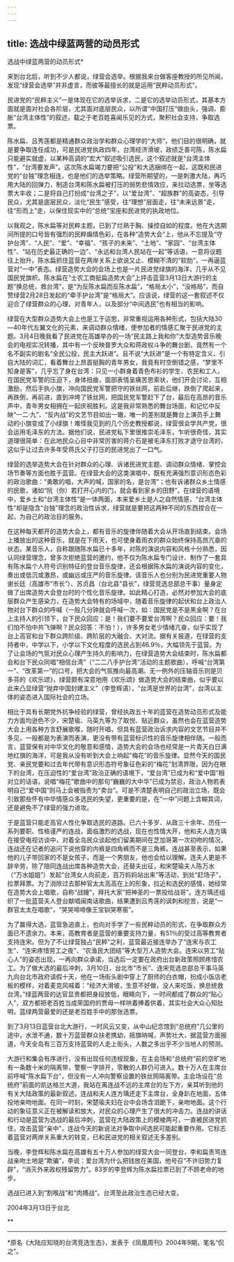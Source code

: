 ```yaml
---
---
---
```

title: 选战中绿蓝两营的动员形式
---




选战中绿蓝两营的动员形式*



来到台北后，听到不少人都说，绿营会选举。根据我来台做客座教授的所见所闻，发现“绿营会选举”并非虚言，而彼等最擅长的就是运用“民粹动员形式”。

民进党的“民粹主义”一是体现在它的选举诉求，二是它的选举动员形式，其基本方面就是面对社会各阶层，尤其面对底层民众，以所谓“中国打压”做由头，强调、膨胀“台湾主体性”的叙述，载之于老百姓喜闻乐见的方式，聚积社会支持，争取选票。

陈水扁、吕秀莲都是精通群众政治学和群众心理学的“大师”，他们目的很明确，就是要争取连任成功，可是民进党执政四年，台湾经济滑坡，政绩乏善可陈，陈水扁只能避实就虚，以某种高调的“宏大”叙述吸引选民，这个叙述就是“台湾主体性”，“台湾要发声”。这次陈水扁竭力要把“公投”和大选捆绑在一起，这既和民进党的“台独”理念相连，也是他们的选举策略。绿营所期望的，一是刺激大陆，再巧用大陆的回弹力，制造台湾和陈水扁被打压的弱势悲情效应，来拉动选票，坐等选票大丰收；二是将自己打扮成“台湾之子”，以“爱台湾”、“超族群”的高姿态，引导民众，尤其是底层民众，淡化“民生”感受，往“理想”层面走，往“未来远景”走，往“形而上”走，以保住现实中的“总统”宝座和民进党的执政地位。

以我观之，陈水扁等对民粹主题，已到了烂熟于胸、操控自如的程度。他在大选期间所提的口号皆有强烈的民粹煽情色彩，在各种“造势大会”上，他从不忘提及“守护台湾”、“人民”、“爱”、“幸福”、“孩子的未来”、“土地”、“家园”、“台湾主体性”、“站在历史最正确的一边”、“永远和台湾人民站在一起”等话语，一意将议题往上抬升。陈水扁抓住蓝营在两岸关系上欲说又止、模糊不清的“软肋”，一再逼蓝营对“一中”表态。绿营造势大会的会场上也是一片民进党绿旗的海洋，几乎从不见国民党旗帜。陈水扁在“士农工商挺扁造势大会”上抨击蓝营3月13日大游行的主题“换总统，救台湾”，是“为反陈水扁而反陈水扁”，“格局太小”，“没格局”，而自赞绿营2月28日发起的“牵手护台湾”是“格局大”。应该说，绿营的这一套叙述不仅迎合了绿营群众的心理，对青年人，以及部分“中间选民”也有相当的影响。

绿营在大型群众造势大会上也是工于运思，非常重视运用各种形式，包括大陆30—40年代左翼文化的元素，来调动群众情绪，使参加者的情感汇聚于民进党的主题。3月4日晚我看了民进党在高雄举办的一场“民主路上我和你”大型造势音乐晚会的电视实况转播，其中有一个反映普罗大众和蒋政权斗争的舞台剧，竟然有一个名不副实的剧名“全民公投，民主大跃进”。且不说“大跃进”是一个有特定含义、引自大陆的词汇，看着舞台上昂首挺胸的青年男女，我竟有时空倒错之感，“梦里不知身是客”，几乎忘了身在台湾：只见一小群身着青色布衫的学生、农民和工人，在国民党军警的压迫下，身体扭曲，面部表情呈痛苦思索状，他们开会讨论，互相激励，然后手执小旗，冲向国民党军警把守的铁丝网，前赴后继，跌倒了爬起来，再跌倒，再前进，直到冲垮了铁丝网，把国民党军警赶下了台，最后在高昂的音乐声中，青年男女相拥在一起庆祝胜利。这是我非常熟悉的舞台场面，和记忆中反映“一二·九”、“反内战”的文艺节目如出一辙，唯一的差别就是舞台上演员手上舞动的小旗变成了小绿旗！难怪我见到的几个历史教授都说，绿营很会学共产党，很会运用毛泽东的方法。据他们说，民进党私下里很推崇毛泽东，乍听很奇怪，其实道理很简单：在此地民众心目中非常厉害的蒋介石是被毛泽东打败才退守台湾的，这似乎让过去许多年受蒋氏父子打压的民进党出了一口气。

绿营的选举造势大会在针对群众的心理、诉诸民进党主题、调动群众情绪、掌控会场节奏等方面也胜于蓝营。在绿营大会的这类演唱中，既有充满强烈意识形态色彩的政治歌曲：“勇敢的唱，大声的喊，国家的名，是台湾”；也有诉诸群众乡土情感的民歌，诸如“阮（你）若打开心内的门，就会看到家乡的田野”。在绿营的语境中，爱乡土和“台湾主体性”是一体两面，本来爱乡土是人之自然情感，“台湾主体性”却是隐含“台独”理念的政治性诉求，绿营就是要把这两种不同的东西捏合在一起，为自己的政治目的服务。

在这种每天都开的造势大会上，都有音乐的旋律伴随着大会从开场直到结束。会场上播放出的这种音乐，就是在下雨天，也可使身着雨衣的群众始终保持高昂亢奋的状态。某音乐人，自称跟随陈水扁已十多年，对陈的演说内容和风格十分熟悉，因认同绿营理念，曾多次拒绝蓝营的邀约，他不仅为陈水扁专门设计、制作了一套具有陈水扁个人符号识别特征的登台音乐旋律，还会根据陈水扁的演说内容的变化，奏出或低沉或激昂，或幽远或庄严的音乐旋律。该音乐人也分别为民进党重要人物谢长廷（高雄市“市长”）、苏贞昌（台北县“县长”，绿营竞选总部总干事）量身定做了出席造势大会登台时的个性化音乐旋律。如此精心打造，必然对参加大会的底层群众产生感染力，在造势大会特有的场域中，随着音乐旋律的起伏和台上政治人物对台下群众的呼喊（一般几分钟就会呼喊一次，如：国民党是不是黑金啊？在台上主持人的引领下，台下民众回应：是！我们要不要爱台湾啊？民众回应：要！我们怕不怕中共飞弹啊？民众回答：不怕！），许多男女老少情绪亢奋，似乎实现了台上高官和台下群众跨阶级、跨阶层的大融合、大对流。据有关报道，在绿营的支持者中，中学以下，小学以下文化程度的选民占到46.9％，大幅领先于蓝营。为了让会场的气氛对民众心理产生持久的影响力，在绿营造势大会结束时，陈水扁都会和台下民众同唱“相信台湾”（“二二八手护台湾”活动的主题歌曲），呼喊“台湾第一”、“改革第一”的口号，把大会的气氛推向最高潮。无一例外的压轴音乐则是贝多芬的《欢乐颂》，绿营颇有深意地用《欢乐颂》做造势大会的结束曲，似乎要以此来凸显绿营“抛弃中国封建主义”（李登辉语），“台湾是世界的台湾”，台湾以主体的姿态进入国际社会的立场。

相比于具有长期党外抗争经验的绿营，曾经执政五十年的蓝营在造势动员形式及能力方面均逊色不少，宋楚瑜、马英九等为了取悦、贴近群众，虽然也会在蓝营造势大会上用各种方言舒展歌喉，随时开唱，但具有蓝营政治诉求内容的文艺节目并不多见，一般都是为表演而表演，更没有带有蓝营标识性的音乐旋律相伴随。一般而言，蓝营保有对中华文化的敬意和感情，造势大会的会场也经常是一片青天白日满地红旗的海洋，可是我从没有听到大会上响起“梅花”的音乐旋律。显然今天的国民党、亲民党要和过去年代带有意识形态符号象征色彩的“梅花”划清界限，因为在眼下的台湾，在压迫性的“爱台湾”政治正确的语境下，“爱台湾”已成为和“爱中国”相对立的话语，说唱“梅花”歌曲中的那句“巍巍的大中华”已成为禁忌，政治人物若表明自己“爱中国”则马上会被指责为“卖台”。可是不清楚表明自己的政治立场，既会引致那些怀有中华情感众多选民的失望，更重要的是，在“一中”问题上含糊其词，还是避免不了绿营的强力进攻。

于是蓝营只能走高官人性化争取选民的道路。已六十多岁、从政三十余年、历任一系列要职、性格谨严的连战，面临激烈的选战，现在也性情大开，他和夫人连方瑀在接受电视访谈中，对着全岛民众谈起他们留美期间在芝加哥第一次初吻的情况，连战还在记者的追问下说他穿的内裤是四角裤而不是三角裤。连战甚至表示，如果他的儿子带回家的不是女孩子，而是一个男朋友，他也会给以理解。连夫人更是不辞辛劳，除了陪同连战出席各种造势大会，还替夫出征，和宋楚瑜夫人陈万水（“万水姐姐”）发起“台湾女人向前走，百万妈妈站出来”等活动，到处“赶场子”，拉票拜票。为了消除过去那种官太太高高在上的形象，拉近和选民的感情，她经常在造势大会上唱歌，自称“战嫂”，拜托大家“把神圣的一票投给战哥”。连方瑀还组织了一批蓝营夫人登台献唱闽南话歌曲，结果遭到吕秀莲的讽刺和挖苦，说是“一群官太太在唱歌”，“哭哭啼啼像王宝钏哭寒窑”。

为了赢得大选，蓝营急追直上，也向对手学了一些民粹动员的形式，在争取群众方面已不遗余力。本来，高教育者是蓝营的重要支持力量，有51％的受过高等教育者支持连宋。但为了不让绿营独占“民粹”之利，蓝营最近接连举办了“连宋与农工生”、“连宋疼惜劳工之夜”、“农渔民大团结”等大型万人造势大会。连宋以劳工“贴心人”的姿态出现，一再向群众承诺，当选后一定要在政府出台新政策照顾疼惜农工。为了做大选的最后冲刺，3月10日，台北市“市长”、连宋竞选总部总干事马英九向台北市政府请假十天，他在一场街头剧中穿上了厨师的白衣帽，扮成小饭店老板的模样，对着麦克风喊着：“经济大滑坡，生意不好做，没人来吃饭，换总统救台湾。”绿蓝两营的达官显贵都把身段放低，眼睛向下，一时间都成了群众的“贴心人”，双方都把老百姓当成荣国府的贾母一样哄着捧着供着，其实社会大众心知肚明，蓝绿两营最爱的还是老百姓手中的那张选票。

到了3月13日蓝营台北大游行，一时风云又变，从中山纪念馆到“总统府”几公里的途中，水泄不通，数十万蓝营群众扶老携幼，摇旗呐喊，声势壮大，据蓝营方面报道，今天全岛有三百万支持蓝营的人走上街头，人数之多出乎不少当地人的预测。

大游行和集会有序进行，没有出现任何违规现象，在主会场和“总统府”前的空旷地有一条数十米的隔离带，警察一字排开，零散的人群仍可进入。数十万人在主席台前呼喊“陈水扁下台”，但没有一人冲向警察设置的铁丝网隔离带。主会场设在“总统府”前面的凯达格兰大道，我站在离连战不远的主席台的左下方，亲耳听到他的有关大陆政策的最新叙述。连战和夫人连方瑀还走下主席台，全身趴在地面，五体投地亲吻地面。在同一时刻，宋楚瑜夫妇在台中会场含泪跪下，亲吻地面。这个行动的象征意义正在被解读和放大，对民众的心理产生了很大的冲击力。连战的讲话和行动是蓝营为选战的最后冲刺，蓝营在大陆政策上的模棱两可，一直被民进党抓住，攻击蓝营“亲中”，连战今天的新说法对争取中间选民可能起重要作用。它标志着蓝营对两岸关系重大的转变，已和民进党的相关叙述无多差别。

当晚，李登辉和陈水扁在高雄有五十万人参加的绿营大会一同登台，李和扁责骂连战亲吻土地是“欺骗”，李说：爱台湾为什么把钱放在美国，他号召“不许旧势力复辟”，“消灭外来政权残留势力”。83岁的李登辉为陈水扁拉票已到了不顾老命的地步。

选战已进入到“割喉战”和“肉搏战”。台湾至此政治生态已经大变。



2004年3月13日于台北



**


***



*原名《大陆应知晓的台湾竞选生态》，发表于《凤凰周刊》2004年9期，笔名“侃之”。